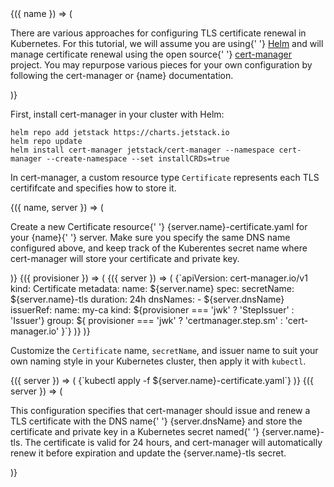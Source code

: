 <DocConfig>
  {({ name }) => (
    <p>
      There are various approaches for configuring TLS certificate renewal in
      Kubernetes. For this tutorial, we will assume you are using{' '}
      <a href="https://helm.sh/">Helm</a> and will manage certificate renewal
      using the open source{' '}
      <a href="https://cert-manager.io/docs/">cert-manager</a> project. You may
      repurpose various pieces for your own configuration by following the
      cert-manager or {name} documentation.
    </p>
  )}
</DocConfig>

First, install cert-manager in your cluster with Helm:

```shell
helm repo add jetstack https://charts.jetstack.io
helm repo update
helm install cert-manager jetstack/cert-manager --namespace cert-manager --create-namespace --set installCRDs=true
```

In cert-manager, a custom resource type `Certificate` represents
each TLS certififcate and specifies how to store it.

<DocConfig>
  {({ name, server }) => (
    <p>
      Create a new <inlineCode>Certificate</inlineCode> resource{' '}
      <inlineCode>{server.name}-certificate.yaml</inlineCode> for your {name}{' '}
      server. Make sure you specify the same DNS name configured above, and keep
      track of the Kuberentes secret name where cert-manager will store your
      certificate and private key.
    </p>
  )}
</DocConfig>

<PageConfig>
  {({ provisioner }) => (
    <DocConfig>
      {({ server }) => (
        <CodeBlock autoCopy language="yaml">
          {`apiVersion: cert-manager.io/v1
kind: Certificate
metadata:
  name: ${server.name}
spec:
  secretName: ${server.name}-tls
  duration: 24h
  dnsNames:
    - ${server.dnsName}
  issuerRef:
    name: my-ca
    kind: ${provisioner === 'jwk' ? 'StepIssuer' : 'Issuer'}
    group: ${
      provisioner === 'jwk' ? 'certmanager.step.sm' : 'cert-manager.io'
    }`}
        </CodeBlock>
      )}
    </DocConfig>
  )}
</PageConfig>

Customize the `Certificate` name, `secretName`, and issuer name to suit your own naming style in your Kubernetes cluster, then apply it with `kubectl`.

<DocConfig>
  {({ server }) => (
    <CodeBlock autoCopy language="shell">
      {`kubectl apply -f ${server.name}-certificate.yaml`}
    </CodeBlock>
  )}
</DocConfig>

<DocConfig>
  {({ server }) => (
    <p>
      This configuration specifies that cert-manager should issue and renew a
      TLS certificate with the DNS name{' '}
      <inlineCode>{server.dnsName}</inlineCode> and store the certificate and
      private key in a Kubernetes secret named{' '}
      <inlineCode>{server.name}-tls</inlineCode>. The certificate is valid for
      24 hours, and cert-manager will automatically renew it before expiration
      and update the <inlineCode>{server.name}-tls</inlineCode> secret.
    </p>
  )}
</DocConfig>
